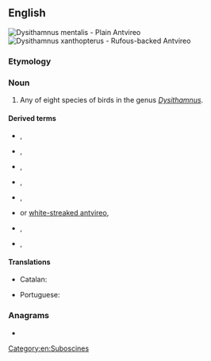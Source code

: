 ==English==
[[File:Dysithamnus mentalis - Plain Antvireo (male).JPG|thumb|Dysithamnus mentalis - Plain Antvireo]]
[[File:Dysithamnus xanthopterus - Rufous-backed Antvireo.jpg|thumb|Dysithamnus xanthopterus - Rufous-backed Antvireo]]
{{wikipedia}}
{{wikispecies|Dysithamnus}}

===Etymology===
{{compound|en|ant|vireo}}

===Noun===
{{en-noun}}

# Any of eight species of birds in the genus ''[[Dysithamnus]]''.

====Derived terms====
* {{l|en|spot-breasted antvireo}}, {{taxlink|Dysithamnus stictothorax|species|noshow=1}}
* {{l|en|plain antvireo}}, {{taxlink|Dysithamnus mentalis|species|noshow=1}}
* {{l|en|streak-crowned antvireo}}, {{taxlink|Dysithamnus striaticeps|species|noshow=1}}
* {{l|en|spot-crowned antvireo}}, {{taxlink|Dysithamnus puncticeps|species|noshow=1}}
* {{l|en|rufous-backed antvireo}}, {{taxlink|Dysithamnus xanthopterus|species|noshow=1}}
* {{l|en|white-spotted antvireo}} or [[white-streaked antvireo]], {{taxlink|Dysithamnus leucostictus|species|noshow=1}}
* {{l|en|plumbeous antvireo}}, {{taxlink|Dysithamnus plumbeus|species|noshow=1}}
* {{l|en|bicoloured antvireo}}, {{taxlink|Dysithamnus occidentalis|species|noshow=1}}

====Translations====
{{trans-top|any bird in the genus ''Dysithamnus''}}
* Catalan: {{t|ca|batarà|m}}
{{trans-mid}}
* Portuguese: {{t|pt|choquinha|f}}
{{trans-bottom}}

===Anagrams===
* {{anagrams|en|a=aeinortv|ornative|orvietan}}

[[Category:en:Suboscines]]